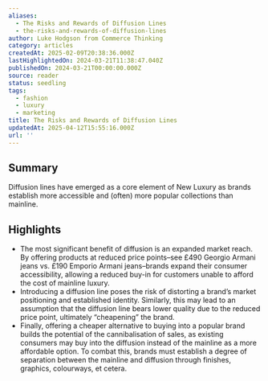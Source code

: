 ```yaml
---
aliases:
  - The Risks and Rewards of Diffusion Lines
  - the-risks-and-rewards-of-diffusion-lines
author: Luke Hodgson from Commerce Thinking
category: articles
createdAt: 2025-02-09T20:38:36.000Z
lastHighlightedOn: 2024-03-21T11:38:47.040Z
publishedOn: 2024-03-21T00:00:00.000Z
source: reader
status: seedling
tags:
  - fashion
  - luxury
  - marketing
title: The Risks and Rewards of Diffusion Lines
updatedAt: 2025-04-12T15:55:16.000Z
url: ''
---
```

## Summary

Diffusion lines have emerged as a core element of New Luxury as brands establish more accessible and (often) more popular collections than mainline.

## Highlights

- The most significant benefit of diffusion is an expanded market reach. By offering products at reduced price points–see £490 Georgio Armani jeans vs. £190 Emporio Armani jeans–brands expand their consumer accessibility, allowing a reduced buy-in for customers unable to afford the cost of mainline luxury.
- Introducing a diffusion line poses the risk of distorting a brand’s market positioning and established identity. Similarly, this may lead to an assumption that the diffusion line bears lower quality due to the reduced price point, ultimately “cheapening” the brand.
- Finally, offering a cheaper alternative to buying into a popular brand builds the potential of the cannibalisation of sales, as existing consumers may buy into the diffusion instead of the mainline as a more affordable option. To combat this, brands must establish a degree of separation between the mainline and diffusion through finishes, graphics, colourways, et cetera.
